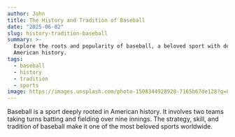```yaml
---
author: John
title: The History and Tradition of Baseball
date: "2025-06-02"
slug: history-tradition-baseball
summary: >-
  Explore the roots and popularity of baseball, a beloved sport with deep
  American history.
tags:
  - baseball
  - history
  - tradition
  - sports
image: https://images.unsplash.com/photo-1508344928928-7165b67de128?q=80&w=1470&auto=format&fit=crop&ixlib=rb-4.1.0&ixid=M3wxMjA3fDB8MHxwaG90by1wYWdlfHx8fGVufDB8fHx8fA%3D%3D
---
```


Baseball is a sport deeply rooted in American history. It involves two teams taking turns batting and fielding over nine innings. The strategy, skill, and tradition of baseball make it one of the most beloved sports worldwide.
